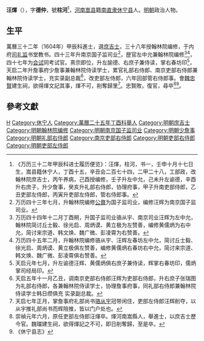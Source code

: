 {{明清人物信息框
| 姓名 = 汪煇
| 原名 =
| 圖片名稱 = 
| 圖片大小 = 220px
| 圖片說明 = 
| 最高職務 = 
| 最高散阶 =吏部左侍郎
| 國家 = 大明
| 爵位 =
| 籍貫 = [[河南|河南]][[嵩县|嵩县]]籍
| 族裔 = 漢族
| 旗籍 = 
| 字號 = 
| 室名 = 
| 諡號 = 
| 出生日期 = 生年不詳
| 出生地點 = 
| 逝世日期 = 崇禎元年
| 逝世地點 = 
| 墓葬 =
| 配偶 =
| 親屬 = 子汪庆余
| 出身 = 
*萬曆二十五年（1597年）丁酉科舉人
*萬曆三十二年（1604年）甲辰科同進士出身
| 經歷 = 
| 著作 =
}}

'''汪煇'''（{{bd|？||1628年||W}}），字'''德仲'''，號'''柱河'''<ref>《万历三十二年甲辰科进士履历便览》：汪煇，柱河，书一，壬申十月十七日生，嵩县籍休宁人，丁酉十五，辛丑会二百七十四，二甲二十八，工部政，改翰林院庶吉士，丙午养病，己酉授编修，壬子升左中允，己未升左谕德，辛酉升右庶子，升少詹事，癸亥升礼部右侍郎，协理府事，甲子升南吏部侍郎，乙丑吏部左侍郎，丙寅升吏部左侍郎，管右侍郎事。</ref>，[[河南|河南]][[嵩县|嵩县]]籍[[南直隶|南直隶]][[休宁县|休宁县]]人。[[明朝|明朝]]政治人物。

==生平==
萬曆三十二年（1604年）甲辰科進士，選[[庶吉士|庶吉士]]，三十八年授翰林院编修，于内府[[司礼监|司礼监]]书堂教书。四十三年升南京国子监司业<ref>万历四十三年七月，升翰林院编修[[公鼐|公鼐]]为国子监司业，编修汪辉为南京国子监司业。</ref>，歴官左中允兼翰林院编修<ref>万历四十四年十二月丁酉朔，升国子监司业骆从宇、南京司业汪辉为左中允，翰林院简讨丘士毅、徐光启、周炳谟、黄立极为左赞善，编修黄儒炳为右中允，简讨来宗道、韩文焕、魏广微、彭凌霄为右赞善。</ref><ref>万历四十五年二月，升翰林院编修骆从宇、汪辉左春坊左中允，简讨丘士毅、徐光启、周炳谟、黄立极俱左赞善，编修黄儒炳右春坊右中允，简讨来宗道、韩文焕、魏广微、彭凌霄俱右赞善。</ref>，四十七年为[[会试|会试]]同考试官。熹宗即位，升左諭德、右庶子兼侍读，掌右春坊印<ref>天启元年七月，升左谕德汪辉、黄儒炳俱右庶子兼侍读，辉掌右春坊印，儒炳掌司经局印。</ref>，天启二年升詹事府少詹事兼翰林院侍读学士，累官礼部右侍郎、南京吏部右侍郎兼翰林院侍读学士，充实录副总裁<ref>天启五年十一月乙丑，调南京吏部右侍郎汪辉为吏部右侍郎，升右庶子张瑞图为礼部右侍郎，各兼翰林院侍读学士，协理詹事府事，同礼部右侍郎兼翰林院侍读学士韩日缵俱充 实录副总裁。</ref>，改吏部左侍郎，六年回部管右侍郎事。會[[魏忠賢|魏忠賢]]建生祠，欲得煇文記其事，煇不可，削奪歸里<ref>天启七年正月，掌詹事府礼部尚书[[骆从宇|骆从宇]]冠带闲住，吏部左侍郎汪辉削夺，以从宇推礼部尚书而辉陪推，皆以门户处也。</ref>。忠賢敗，復官，尋卒<ref>崇禎元年六月，原任吏部左侍郎汪煇卒。煇河南嵩縣人，舉進士，以庶吉士歷今官。魏璫建生祠，欲得煇記之不可，即日削奪歸，至是卒。</ref><ref>《休宁县志》</ref>。

==參考文獻==
{{reflist}}

{{萬曆三十二年甲辰科殿試金榜}}

{{Authority control}}

{{DEFAULTSORT:Wang汪}}
[[Category:汪姓|H]]
[[Category:休宁人|Category:休宁人]]
[[Category:萬曆二十五年丁酉科舉人|Category:萬曆二十五年丁酉科舉人]]
[[Category:明朝庶吉士|Category:明朝庶吉士]]
[[Category:明朝翰林院编修|Category:明朝翰林院编修]]
[[Category:明朝南京国子监司业|Category:明朝南京国子监司业]]
[[Category:明朝少詹事|Category:明朝少詹事]]
[[Category:明朝礼部右侍郎|Category:明朝礼部右侍郎]]
[[Category:南京吏部右侍郎|Category:南京吏部右侍郎]]
[[Category:明朝吏部右侍郎|Category:明朝吏部右侍郎]]
[[Category:明朝吏部左侍郎|Category:明朝吏部左侍郎]]